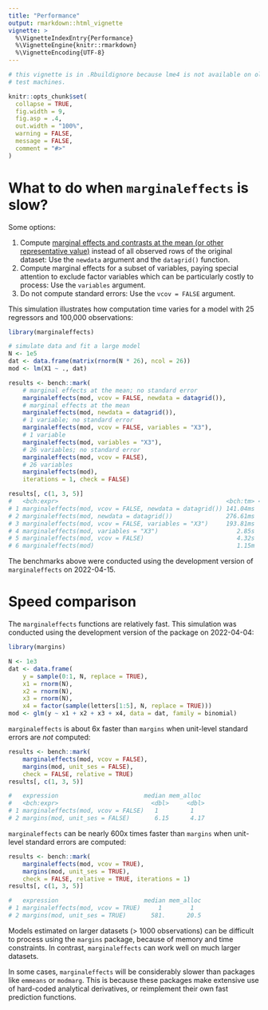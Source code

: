 ```yaml
---
title: "Performance"
output: rmarkdown::html_vignette
vignette: >
  %\VignetteIndexEntry{Performance}
  %\VignetteEngine{knitr::rmarkdown}
  %\VignetteEncoding{UTF-8}
---
```


```r
# this vignette is in .Rbuildignore because lme4 is not available on old CRAN
# test machines.

knitr::opts_chunk$set(
  collapse = TRUE,
  fig.width = 9,
  fig.asp = .4,
  out.width = "100%",
  warning = FALSE,
  message = FALSE,
  comment = "#>"
)
```

# What to do when `marginaleffects` is slow?

Some options:

1. Compute [marginal effects and contrasts at the mean (or other representative value)](https://vincentarelbundock.github.io/marginaleffects/articles/mfx.html#marginal-effect-at-user-specified-values) instead of all observed rows of the original dataset: Use the `newdata` argument and the `datagrid()` function.
2. Compute marginal effects for a subset of variables, paying special attention to exclude factor variables which can be particularly costly to process: Use the `variables` argument.
3. Do not compute standard errors: Use the `vcov = FALSE` argument.

This simulation illustrates how computation time varies for a model with 25 regressors and 100,000 observations:

```r
library(marginaleffects)

# simulate data and fit a large model
N <- 1e5
dat <- data.frame(matrix(rnorm(N * 26), ncol = 26))
mod <- lm(X1 ~ ., dat)

results <- bench::mark(
    # marginal effects at the mean; no standard error
    marginaleffects(mod, vcov = FALSE, newdata = datagrid()),
    # marginal effects at the mean
    marginaleffects(mod, newdata = datagrid()),
    # 1 variable; no standard error
    marginaleffects(mod, vcov = FALSE, variables = "X3"),
    # 1 variable
    marginaleffects(mod, variables = "X3"),
    # 26 variables; no standard error
    marginaleffects(mod, vcov = FALSE),
    # 26 variables
    marginaleffects(mod),
    iterations = 1, check = FALSE)

results[, c(1, 3, 5)]
#   <bch:expr>                                               <bch:tm> <bch:byt>
# 1 marginaleffects(mod, vcov = FALSE, newdata = datagrid()) 141.04ms  233.94MB
# 2 marginaleffects(mod, newdata = datagrid())               276.61ms  236.18MB
# 3 marginaleffects(mod, vcov = FALSE, variables = "X3")     193.81ms  385.33MB
# 4 marginaleffects(mod, variables = "X3")                      2.85s    3.14GB
# 5 marginaleffects(mod, vcov = FALSE)                          4.32s    7.62GB
# 6 marginaleffects(mod)                                        1.15m   76.55GB
```

The benchmarks above were conducted using the development version of `marginaleffects` on 2022-04-15.

# Speed comparison

The `marginaleffects` functions are relatively fast. This simulation was conducted using the development version of the package on 2022-04-04:

```r
library(margins)

N <- 1e3
dat <- data.frame(
    y = sample(0:1, N, replace = TRUE),
    x1 = rnorm(N),
    x2 = rnorm(N),
    x3 = rnorm(N),
    x4 = factor(sample(letters[1:5], N, replace = TRUE)))
mod <- glm(y ~ x1 + x2 + x3 + x4, data = dat, family = binomial)
```

`marginaleffects` is about 6x faster than `margins` when unit-level standard errors are *not* computed:

```r
results <- bench::mark(
    marginaleffects(mod, vcov = FALSE),
    margins(mod, unit_ses = FALSE),
    check = FALSE, relative = TRUE)
results[, c(1, 3, 5)]

#   expression                        median mem_alloc
#   <bch:expr>                          <dbl>     <dbl>
# 1 marginaleffects(mod, vcov = FALSE)   1         1
# 2 margins(mod, unit_ses = FALSE)       6.15      4.17
```

`marginaleffects` can be nearly 600x times faster than `margins` when unit-level standard errors are computed:

```r
results <- bench::mark(
    marginaleffects(mod, vcov = TRUE),
    margins(mod, unit_ses = TRUE),
    check = FALSE, relative = TRUE, iterations = 1)
results[, c(1, 3, 5)]

#   expression                        median mem_alloc
# 1 marginaleffects(mod, vcov = TRUE)     1        1
# 2 margins(mod, unit_ses = TRUE)       581.      20.5
```

Models estimated on larger datasets (> 1000 observations) can be difficult to process using the `margins` package, because of memory and time constraints. In contrast, `marginaleffects` can work well on much larger datasets.

In some cases, `marginaleffects` will be considerably slower than packages like `emmeans` or `modmarg`. This is because these packages make extensive use of hard-coded analytical derivatives, or reimplement their own fast prediction functions.
